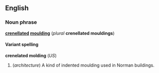 ==English==
===Noun phrase===
'''[[crenellate]]d [[moulding]]''' (''plural'' '''crenellated mouldings''')

====Variant spelling====
'''crenelated molding''' (''US'')

#(''architecture'') A kind of indented moulding used in Norman buildings.